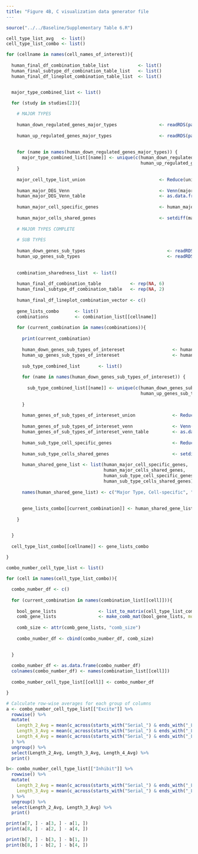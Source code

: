 ```yaml
---
title: "Figure 4B, C visualization data generator file
---
```


```r

source("../../Baseline/Supplementary Table 6.R")

```


```r


cell_type_list_avg   <- list()
cell_type_list_combo <- list()

for (cellname in names(cell_names_of_interest)){
  
  human_final_df_combination_table_list           <- list()
  human_final_subtype_df_combination_table_list   <- list()
  human_final_df_lineplot_combination_table_list  <- list()


  major_type_combined_list <- list()
  
  for (study in studies[2]){

    # MAJOR TYPES
    
    human_down_regulated_genes_major_types                <- readRDS(paste0(majortype_folder_name, study, "/", study, FDR, "_original_human_DRGenes.rds"))
    
    human_up_regulated_genes_major_types                  <- readRDS(paste0(majortype_folder_name, study, "/", study, FDR, "_original_human_URGenes.rds"))
    
    
    for (name in names(human_down_regulated_genes_major_types)) {
      major_type_combined_list[[name]] <- unique(c(human_down_regulated_genes_major_types[[name]], 
                                                   human_up_regulated_genes_major_types[[name]]))
    }
    
    major_cell_type_list_union                            <- Reduce(union, major_type_combined_list)
    
    human_major_DEG_Venn                                  <- Venn(major_type_combined_list)
    human_major_DEG_Venn_table                            <- as.data.frame(process_region_data(human_major_DEG_Venn))
    
    human_major_cell_specific_genes                       <- human_major_DEG_Venn_table[human_major_DEG_Venn_table$name == cellname, ]$item[[1]]
    
    human_major_cells_shared_genes                        <- setdiff(major_type_combined_list[[cellname]], human_major_cell_specific_genes)
    
    # MAJOR TYPES COMPLETE
    
    # SUB TYPES
    
    human_down_genes_sub_types                               <- readRDS(paste0(subtype_folder_name, study, "/", study, FDR, "_original_human_DRGenes.rds"))
    human_up_genes_sub_types                                 <- readRDS(paste0(subtype_folder_name, study, "/", study, FDR, "_original_human_URGenes.rds"))
    
    
    combination_sharedness_list  <- list()
    
    human_final_df_combination_table           <- rep(NA, 6)
    human_final_subtype_df_combination_table   <- rep(NA, 2)
    
    human_final_df_lineplot_combination_vector <- c()
    
    gene_lists_combo      <- list()
    combinations          <- combination_list[[cellname]]
    
    for (current_combination in names(combinations)){
      
      print(current_combination)
      
      human_down_genes_sub_types_of_intereset                  <- human_down_genes_sub_types[combinations[[current_combination]]]
      human_up_genes_sub_types_of_intereset                    <- human_up_genes_sub_types[combinations[[current_combination]]]
      
      sub_type_combined_list       <- list()
      
      for (name in names(human_down_genes_sub_types_of_intereset)) {
        
        sub_type_combined_list[[name]] <- unique(c(human_down_genes_sub_types_of_intereset[[name]], 
                                                   human_up_genes_sub_types_of_intereset[[name]]))
      
      }
      
      human_genes_of_sub_types_of_intereset_union              <- Reduce(union, sub_type_combined_list)
    
      human_genes_of_sub_types_of_intereset_venn               <- Venn(sub_type_combined_list)
      human_genes_of_sub_types_of_intereset_venn_table         <- as.data.frame(process_region_data(human_genes_of_sub_types_of_intereset_venn))
      
      human_sub_type_cell_specific_genes                       <- Reduce(union, human_genes_of_sub_types_of_intereset_venn_table[human_genes_of_sub_types_of_intereset_venn_table$name %in% combinations[[current_combination]], ]$item)
      
      human_sub_type_cells_shared_genes                        <- setdiff(human_genes_of_sub_types_of_intereset_union, human_sub_type_cell_specific_genes)
      
      human_shared_gene_list <- list(human_major_cell_specific_genes, 
                                     human_major_cells_shared_genes,
                                     human_sub_type_cell_specific_genes, 
                                     human_sub_type_cells_shared_genes)
      
      names(human_shared_gene_list) <- c("Major Type, Cell-specific", "Major Type, Shared", "Sub Type, Cell-specific", "Sub Type, Shared")
      
  
      gene_lists_combo[[current_combination]] <- human_shared_gene_list
      
    }


  }
  
  cell_type_list_combo[[cellname]] <- gene_lists_combo
  
}


```

```r

combo_number_cell_type_list <- list()

for (cell in names(cell_type_list_combo)){

  combo_number_df <- c()
    
  for (current_combination in names(combination_list[[cell]])){
   
    bool_gene_lists                <- list_to_matrix(cell_type_list_combo[[cell]][[current_combination]])
    comb_gene_lists                <- make_comb_mat(bool_gene_lists, mode = "intersect")
    
    comb_size <- attr(comb_gene_lists, "comb_size")
    
    combo_number_df <- cbind(combo_number_df, comb_size)

    
  }
  
  combo_number_df <- as.data.frame(combo_number_df)
  colnames(combo_number_df) <- names(combination_list[[cell]])
  
  combo_number_cell_type_list[[cell]] <- combo_number_df

}
```

```r

# Calculate row-wise averages for each group of columns
a <- combo_number_cell_type_list[["Excite"]] %>%
  rowwise() %>%
  mutate(
    Length_2_Avg = mean(c_across(starts_with("Serial_") & ends_with("_Length_2"))),
    Length_3_Avg = mean(c_across(starts_with("Serial_") & ends_with("_Length_3"))),
    Length_4_Avg = mean(c_across(starts_with("Serial_") & ends_with("_Length_4")))
  ) %>%
  ungroup() %>%
  select(Length_2_Avg, Length_3_Avg, Length_4_Avg) %>%
  print()

b<- combo_number_cell_type_list[["Inhibit"]] %>%
  rowwise() %>%
  mutate(
    Length_2_Avg = mean(c_across(starts_with("Serial_") & ends_with("_Length_2"))),
    Length_3_Avg = mean(c_across(starts_with("Serial_") & ends_with("_Length_3")))
  ) %>%
  ungroup() %>%
  select(Length_2_Avg, Length_3_Avg) %>%
  print()

```

```r
print(a[7, ] - a[3, ] - a[1, ])
print(a[8, ] - a[2, ] - a[4, ])
```


```r
print(b[7, ] - b[3, ] - b[1, ])
print(b[8, ] - b[2, ] - b[4, ])
```


